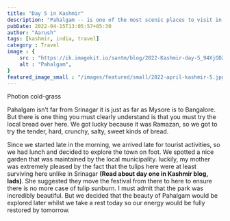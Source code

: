 ```yaml
---
title: "Day 5 in Kashmir"
description: "Pahalgam -- is one of the most scenic places to visit in Kashmir. With scenic vistas, lush greenery and pristine lakes"
pubDate: 2022-04-15T13:05:57+05:30
author: "Aarush"
tags: [kashmir, india, travel]
category : Travel
image : {
    src : "https://ik.imagekit.io/santm/blog/2022-Kashmir-day-5_94XjGDZe4.webp",
    alt : "Pahalgam",
}
featured_image_small : "/images/featured/small/2022-april-kashmir-5.jpg"
---
```

Photion cold-grass  

Pahalgam isn’t far from Srinagar it is just as far as Mysore is to Bangalore. But there is one thing you must clearly understand is that you must try the local bread over here. We got lucky because it was Ramazan, so we got to try the tender, hard, crunchy, salty, sweet kinds of bread. 

Since we started late in the morning, we arrived late for tourist activities, so we had lunch and decided to explore the town on foot. We spotted a nice garden that was maintained by the local municipality. luckily, my mother was extremely pleased by the fact that the tulips here were at least surviving here unlike in Srinagar **(Read about day one in Kashmir blog, lads)**. She suggested they move the festival from there to here to ensure there is no more case of tulip sunburn. I must admit that the park was incredibly beautiful. But we decided that the beauty of Pahalgam would be explored later whilst we take a rest today so our energy would be fully restored by tomorrow.
